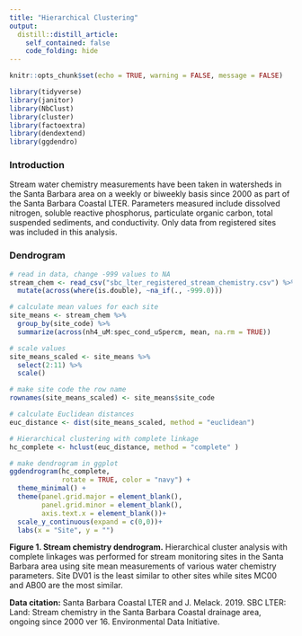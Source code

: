 ```yaml
---
title: "Hierarchical Clustering"
output:
  distill::distill_article:
    self_contained: false
    code_folding: hide
---
```



```r
knitr::opts_chunk$set(echo = TRUE, warning = FALSE, message = FALSE)

library(tidyverse)
library(janitor)
library(NbClust)
library(cluster)
library(factoextra)
library(dendextend)
library(ggdendro)
```

### Introduction

Stream water chemistry measurements have been taken in watersheds in the Santa Barbara area on a weekly or biweekly basis since 2000 as part of the Santa Barbara Coastal LTER. Parameters measured include dissolved nitrogen, soluble reactive phosphorus, particulate organic carbon, total suspended sediments, and conductivity. Only data from registered sites was included in this analysis.

### Dendrogram
```r
# read in data, change -999 values to NA
stream_chem <- read_csv("sbc_lter_registered_stream_chemistry.csv") %>% 
  mutate(across(where(is.double), ~na_if(., -999.0)))

# calculate mean values for each site
site_means <- stream_chem %>% 
  group_by(site_code) %>% 
  summarize(across(nh4_uM:spec_cond_uSpercm, mean, na.rm = TRUE))

# scale values
site_means_scaled <- site_means %>% 
  select(2:11) %>% 
  scale()

# make site code the row name
rownames(site_means_scaled) <- site_means$site_code

# calculate Euclidean distances
euc_distance <- dist(site_means_scaled, method = "euclidean")

# Hierarchical clustering with complete linkage
hc_complete <- hclust(euc_distance, method = "complete" )

# make dendrogram in ggplot
ggdendrogram(hc_complete, 
             rotate = TRUE, color = "navy") +
  theme_minimal() +
  theme(panel.grid.major = element_blank(),
        panel.grid.minor = element_blank(),
        axis.text.x = element_blank())+
  scale_y_continuous(expand = c(0,0))+
  labs(x = "Site", y = "")
```

**Figure 1. Stream chemistry dendrogram.** Hierarchical cluster analysis with complete linkages was performed for stream monitoring sites in the Santa Barbara area using site mean measurements of various water chemistry parameters. Site DV01 is the least similar to other sites while sites MC00 and AB00 are the most similar.




**Data citation:** Santa Barbara Coastal LTER and J. Melack. 2019. SBC LTER: Land: Stream chemistry in the Santa Barbara Coastal drainage area, ongoing since 2000 ver 16. Environmental Data Initiative. 


